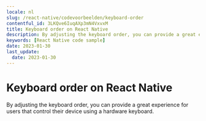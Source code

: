 ```yaml
---
locale: nl
slug: /react-native/codevoorbeelden/keyboard-order
contentful_id: 3LKQve6IuqAXp3mN4VxvxM
title: Keyboard order on React Native
description: By adjusting the keyboard order, you can provide a great experience for users that control their device using a hardware keyboard.
keywords: [React Native code sample]
date: 2023-01-30
last_update:
  date: 2023-01-30
---
```


# Keyboard order on React Native

By adjusting the keyboard order, you can provide a great experience for users that control their device using a hardware keyboard.

<CodeSample id="keyboard-order" locale="nl" platform="react native"/>
